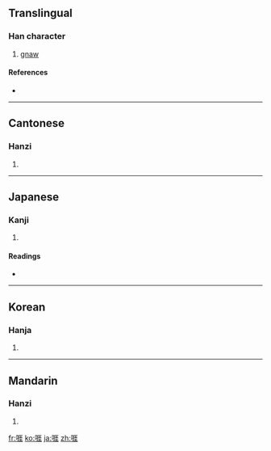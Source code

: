 ==Translingual==

===Han character===
{{Han char|rn=30|rad=口|as=08|sn=11|four=6101<sub>4</sub>|canj=口一土土 (RMGG), X口一土土 (XRMGG)}}

# [[gnaw]]

====References====
* {{Han ref|kx=0194.180|dkj=03789|dj=0414.230|hdz=10638.080|uh=5540|ud=21824|bh=D4A9|bd=54441}}

----

==Cantonese==

===Hanzi===
{{yue-hanzi|jyut=|y=ngaai4}}

# {{defn|Cantonese|sort=口08}}

----

==Japanese==

===Kanji===
{{ja-kanji|grade=|rs=口08}}

# {{defn|Japanese|sort=口08}}

====Readings====
* {{ja-readings|on=[[がい]] (gai)|kun=[[いがむ]] (igamu)}}

----

==Korean==

===Hanja===
{{ko-hanja|hangeul=애|rv=ae|mr=ae}}

# {{defn|Korean|sort=口08}}

----

==Mandarin==

===Hanzi===
{{cmn-hanzi|pin=[[ái]] ([[ai2]])|wg=ai<sup>2</sup>}}

# {{defn|Mandarin|sort=口08}}

[[fr:啀]]
[[ko:啀]]
[[ja:啀]]
[[zh:啀]]
